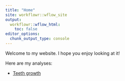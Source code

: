 ```yaml
---
title: "Home"
site: workflowr::wflow_site
output:
  workflowr::wflow_html:
    toc: false
editor_options:
  chunk_output_type: console
---
```


Welcome to my website. I hope you enjoy looking at it!

Here are my analyses:

* [Teeth growth](teeth.html)
